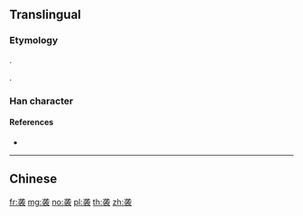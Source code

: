 {{character info/new}}
{{also|襲}}
==Translingual==

===Etymology===
{{Han simp|襲|f=龍|t=龙}}.

{{Han compound|龙|t1=dragon|衣|t2=cloth}}.

===Han character===
{{Han char|rn=145|rad=衣|as=05|sn=11|four=|canj=IPYHV|ids=⿱龙衣}}

====References====
* {{Han ref|kx=1115.211|hdz=53080.070|uh=88AD|ud=34989}}

----

==Chinese==
{{zh-see|襲}}

[[fr:袭]]
[[mg:袭]]
[[no:袭]]
[[pl:袭]]
[[th:袭]]
[[zh:袭]]